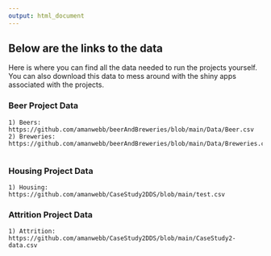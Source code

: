 ```yaml
---
output: html_document
---
```



## Below are the links to the data

Here is where you can find all the data needed to run the projects yourself. You can also download this data to mess around with the shiny apps associated with the projects.


### Beer Project Data
    1) Beers: https://github.com/amanwebb/beerAndBreweries/blob/main/Data/Beer.csv
    2) Breweries: https://github.com/amanwebb/beerAndBreweries/blob/main/Data/Breweries.csv
        

### Housing Project Data
    1) Housing: https://github.com/amanwebb/CaseStudy2DDS/blob/main/test.csv


### Attrition Project Data
    1) Attrition: https://github.com/amanwebb/CaseStudy2DDS/blob/main/CaseStudy2-data.csv


